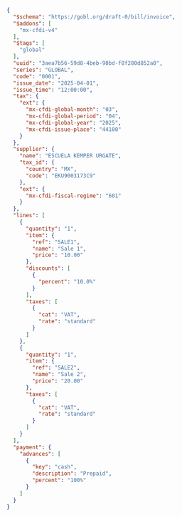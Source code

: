 ```json SAT Mexico global invoice example
{
  "$schema": "https://gobl.org/draft-0/bill/invoice",
  "$addons": [
    "mx-cfdi-v4"
  ],
  "$tags": [
    "global"
  ],
  "uuid": "3aea7b56-59d8-4beb-90bd-f8f280d852a0",
  "series": "GLOBAL",
  "code": "0001",
  "issue_date": "2025-04-01",
  "issue_time": "12:00:00",
  "tax": {
    "ext": {
      "mx-cfdi-global-month": "03",
      "mx-cfdi-global-period": "04",
      "mx-cfdi-global-year": "2025",
      "mx-cfdi-issue-place": "44100"
    }
  },
  "supplier": {
    "name": "ESCUELA KEMPER URGATE",
    "tax_id": {
      "country": "MX",
      "code": "EKU9003173C9"
    },
    "ext": {
      "mx-cfdi-fiscal-regime": "601"
    }
  },
  "lines": [
    {
      "quantity": "1",
      "item": {
        "ref": "SALE1",
        "name": "Sale 1",
        "price": "10.00"
      },
      "discounts": [
        {
          "percent": "10.0%"
        }
      ],
      "taxes": [
        {
          "cat": "VAT",
          "rate": "standard"
        }
      ]
    },
    {
      "quantity": "1",
      "item": {
        "ref": "SALE2",
        "name": "Sale 2",
        "price": "20.00"
      },
      "taxes": [
        {
          "cat": "VAT",
          "rate": "standard"
        }
      ]
    }
  ],
  "payment": {
    "advances": [
      {
        "key": "cash",
        "description": "Prepaid",
        "percent": "100%"
      }
    ]
  }
}
```
